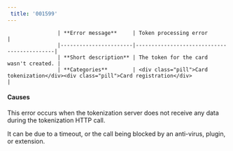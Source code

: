 ```yaml
---  
 title: '001599'  
---  
```



                    | **Error message**     | Token processing error                   |
                    |-----------------------|--------------------------------------------|
                    | **Short description** | The token for the card wasn't created. |
                    | **Categories**        | <div class="pill">Card tokenization</div><div class="pill">Card registration</div>                         |
                  

#### Causes  

This error occurs when the tokenization server does not receive any data during the tokenization HTTP call.  

It can be due to a timeout, or the call being blocked by an anti-virus, plugin, or extension.